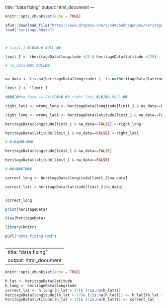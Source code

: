
title: "data fixing"
output: html_document
---


```r
knitr::opts_chunk$set(echo = TRUE)
```

```r
xfun::download_file("https://www.dropbox.com/s/s4mv5ebhsqanpew/heritage.Rdata?dl=1", mode="wb")
load("heritage.Rdata")




```

```r
# limit_1 �L�k�ư� NULL ��

limit_1 <- (heritageData$longitude <25 & heritageData$latitude >120)

# na_data ��X NULL��


na_data <- (is.na(heritageData$longitude) |  is.na(heritageData$latitude))

limit_2 <- !limit_1

#���[�Wna_data == FALSE�A�_�h right_lati �|�]�A NULL ��

right_lati <- wrong_long <- heritageData$longitude[limit_1 & na_data==FALSE]

right_long <- wrong_lati <- heritageData$latitude[limit_1 & na_data==FALSE]

heritageData$longitude[limit_1 & na_data==FALSE] <-right_long

heritageData$latitude[limit_1 & na_data==FALSE] <-right_lati

# �ץ��᪺��~���

heritageData$longitude[limit_1 & na_data==FALSE]

heritageData$latitude[limit_1 & na_data==FALSE]

```
```r
# ��X���T���

correct_long <- heritageData$longitude[limit_2|na_data]

correct_lati <-heritageData$latitude[limit_2|na_data]


correct_long

```

```r

print(heritageData)

View(heritageData)


```



```r
library(knitr)

purl("data_fixing.Rmd")



```


---
title: "data fixing"
output: html_document
---

```r
knitr::opts_chunk$set(echo = TRUE)
```
```r
h_lat <- heritageData$latitude
h_long <- heritageData$longitude
correct_lat <- h_long[(h_lat > 27)& (!is.na(h_lat))]
heritageData$longitude[(h_lat > 27)& (!is.na(h_lat))] <- h_lat[(h_lat > 27)& (!is.na(h_lat))]
heritageData$latitude[(h_lat > 27)& (!is.na(h_lat))] <- correct_lat
```


